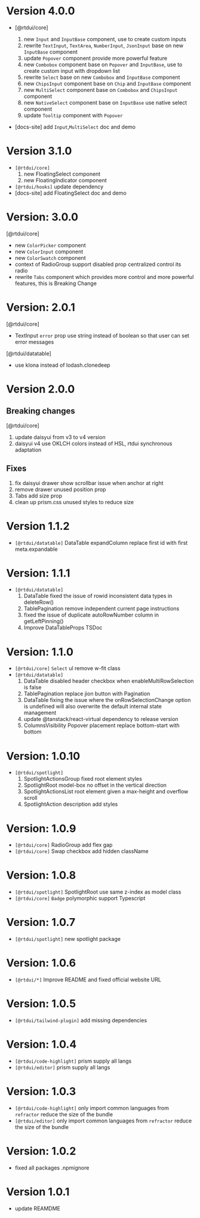 # Version 4.0.0

- [@rtdui/core]

  1. new `Input` and `InputBase` component, use to create custom inputs
  2. rewrite `TextInput`, `TextArea`, `NumberInput`, `JsonInput` base on new `InputBase` component
  3. update `Popover` component provide more powerful feature
  4. new `Combobox` component base on `Popover` and `InputBase`, use to create custom input with dropdown list
  5. rewrite `Select` base on new `Combobox` and `InputBase` component
  6. new `ChipsInput` component base on `Chip` and `InputBase` component
  7. new `MultiSelect` component base on `Combobox` and `ChipsInput` component
  8. new `NativeSelect` component base on `InputBase` use native select component
  9. update `Tooltip` component with `Popover`

- [docs-site] add `Input`,`MultiSelect` doc and demo

# Version 3.1.0

- `[@rtdui/core]`
  1. new FloatingSelect component
  2. new FloatingIndicator component
- `[@rtdui/hooks]` update dependency
- [docs-site] add FloatingSelect doc and demo

# Version: 3.0.0

[@rtdui/core]

- new `ColorPicker` component
- new `ColorInput` component
- new `ColorSwatch` component
- context of RadioGroup support disabled prop centralized control its radio
- rewrite `Tabs` component which provides more control and more powerful features, this is Breaking Change

# Version: 2.0.1

[@rtdui/core]

- TextInput `error` prop use string instead of boolean so that user can set error messages

[@rtdui/datatable]

- use klona instead of lodash.clonedeep

# Version 2.0.0

## Breaking changes

[@rtdui/core]

1. update daisyui from v3 to v4 version
2. daisyui v4 use OKLCH colors instead of HSL, rtdui synchronous adaptation

## Fixes

1. fix daisyui drawer show scrollbar issue when anchor at right
2. remove drawer unused position prop
3. Tabs add size prop
4. clean up prism.css unused styles to reduce size

# Version 1.1.2

- `[@rtdui/datatable]` DataTable expandColumn replace first id with first meta.expandable

# Version: 1.1.1

- `[@rtdui/datatable]`
  1. DataTable fixed the issue of rowid inconsistent data types in deleteRow()
  2. TablePagination remove independent current page instructions
  3. fixed the issue of duplicate autoRowNumber column in getLeftPinning()
  4. Improve DataTableProps TSDoc

# Version: 1.1.0

- `[@rtdui/core]` `Select` ul remove w-fit class
- `[@rtdui/datatable]`
  1. DataTable disabled header checkbox when enableMultiRowSelection is false
  2. TablePagination replace jion button with Pagination
  3. DataTable fixing the issue where the onRowSelectionChange option is undefined will also overwrite the default internal state management
  4. update @tanstack/react-virtual dependency to release version
  5. ColumnsVisibility Popover placement replace bottom-start with bottom

# Version: 1.0.10

- `[@rtdui/spotlight]`
  1. SpotlightActionsGroup fixed root element styles
  2. SpotlightRoot model-box no offset in the vertical direction
  3. SpotlightActionsList root element given a max-height and overflow scroll
  4. SpotlightAction description add styles

# Version: 1.0.9

- `[@rtdui/core]` RadioGroup add flex gap
- `[@rtdui/core]` Swap checkbox add hidden className

# Version: 1.0.8

- `[@rtdui/spotlight]` SpotlightRoot use same z-index as model class
- `[@rtdui/core]` `Badge` polymorphic support Typescript

# Version: 1.0.7

- `[@rtdui/spotlight]` new spotlight package

# Version: 1.0.6

- `[@rtdui/*]` Improve README and fixed official website URL

# Version: 1.0.5

- `[@rtdui/tailwind-plugin]` add missing dependencies

# Version: 1.0.4

- `[@rtdui/code-highlight]` prism supply all langs
- `[@rtdui/editor]` prism supply all langs

# Version: 1.0.3

- `[@rtdui/code-highlight]` only import common languages from `refractor` reduce the size of the bundle
- `[@rtdui/editor]` only import common languages from `refractor` reduce the size of the bundle

# Version: 1.0.2

- fixed all packages .npmignore

# Version 1.0.1

- update REAMDME

